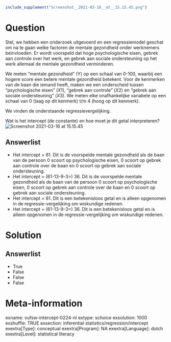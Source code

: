 ```{r, echo = FALSE, results = "hide"}
include_supplement("Screenshot__2021-03-16__at__15.15.45.png")
```

Question
========
Stel, we hebben een onderzoek uitgevoerd en een regressiemodel geschat
om na te gaan welke factoren de mentale gezondheid onder werknemers
beïnvloeden. Er wordt voorspeld dat hoge psychologische eisen, gebrek
aan controle over het werk, en gebrek aan sociale ondersteuning op het
werk allemaal de mentale gezondheid verminderen.  
  
We meten "mentale gezondheid" (Y) op een schaal van 0-100, waarbij een
hogere score een betere mentale gezondheid betekent. Voor de kenmerken
van de baan die iemand heeft, maken we een onderscheid tussen
"psychologische eisen" (*X*1), "gebrek aan controle" (*X*2) en "gebrek
aan sociale ondersteuning" (*X*3). We meten elke onafhankelijke
variabele op een schaal van 0 (laag op dit kenmerk) t/m 4 (hoog op dit
kenmerk).  
  
We vinden de onderstaande regressievergelijking.   
  
Wat is het intercept (de constante) en hoe moet je dit getal
interpreteren?  
<img src="Screenshot__2021-03-16__at__15.15.45.png"
class="fr-fic fr-dii enlargeimage tvcss_2"
alt="Screenshot 2021-03-16 at 15.15.45" />

Answerlist
----------
* Het intercept = 61. Dit is de voorspelde mentale gezondheid als de baan
  van de persoon 0 scoort op psychologische eisen, 0 scoort op gebrek aan
  controle over de baan en 0 scoort op gebrek aan sociale ondersteuning.
* Het intercept = (61-13-9-3=) 36. Dit is de voorspelde mentale gezondheid
  als de baan van de persoon 0 scoort op psychologische eisen, 0 scoort op
  gebrek aan controle over de baan en 0 scoort op gebrek aan sociale
  ondersteuning.
* Het intercept = 61. Dit is een betekenisloos getal en is alleen
  opgenomen in de regressie-vergelijking om wiskundige redenen.
* Het intercept = (61-13-9-3=) 36. Dit is een betekenisloos getal en is
  alleen opgenomen in de regressie-vergelijking om wiskundige redenen.

Solution
========










Answerlist
----------
* True
* False
* False
* False

Meta-information
================
exname: vufsw-intercept-0224-nl
extype: schoice
exsolution: 1000
exshuffle: TRUE
exsection: inferential statistics/regression/intercept
exextra[Type]: conceptual
exextra[Program]: NA
exextra[Language]: dutch
exextra[Level]: statistical literacy

